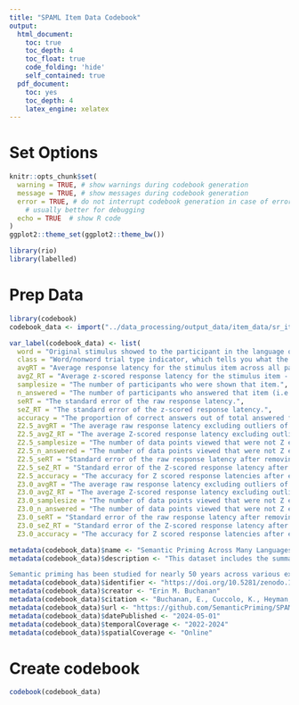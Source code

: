 ```yaml
---
title: "SPAML Item Data Codebook"
output:
  html_document:
    toc: true
    toc_depth: 4
    toc_float: true
    code_folding: 'hide'
    self_contained: true
  pdf_document:
    toc: yes
    toc_depth: 4
    latex_engine: xelatex
---
```


# Set Options

```r
knitr::opts_chunk$set(
  warning = TRUE, # show warnings during codebook generation
  message = TRUE, # show messages during codebook generation
  error = TRUE, # do not interrupt codebook generation in case of errors,
    # usually better for debugging
  echo = TRUE  # show R code
)
ggplot2::theme_set(ggplot2::theme_bw())

library(rio)
library(labelled)
```

# Prep Data

```r
library(codebook)
codebook_data <- import("../data_processing/output_data/item_data/sr_item_data.csv")

var_label(codebook_data) <- list(
  word = "Original stimulus showed to the participant in the language of the study.",
  class = "Word/nonword trial type indicator, which tells you what the correct answer is for the trial.",
  avgRT = "Average response latency for the stimulus item across all participants.",
  avgZ_RT = "Average z-scored response latency for the stimulus item - z-scored by participant session, then averaged across the item, regardless of condition.",
  samplesize = "The number of participants who were shown that item.",
  n_answered = "The number of participants who answered that item (i.e., it did not time out.",
  seRT = "The standard error of the raw response latency.",
  seZ_RT = "The standard error of the z-scored response latency.",
  accuracy = "The proportion of correct answers out of total answered for that item.",
  Z2.5_avgRT = "The average raw response latency excluding outliers of 2.5 Z or higher.",
  Z2.5_avgZ_RT = "The average Z-scored response latency excluding outliers of 2.5 Z or higher.",
  Z2.5_samplesize = "The number of data points viewed that were not Z equal 2.5 or higher", 
  Z2.5_n_answered = "The number of data points viewed that were not Z equal 2.5 or higher. Note that viewed and answered are the same because you had to answer the item (correctly) for it be to included in the Z-score calculation.",
  Z2.5_seRT = "Standard error of the raw response latency after removing Z equal 2.5 or higher.",
  Z2.5_seZ_RT = "Standard error of the Z-scored response latency after removing Z equal 2.5 or higher.",
  Z2.5_accuracy = "The accuracy for Z scored response latencies after excluding Z greater than 2.5 and higher. Note that you had to get the item right for it to be included in the Z-score calculation, so this value is always 1.", 
  Z3.0_avgRT = "The average raw response latency excluding outliers of 3.0 Z or higher.",
  Z3.0_avgZ_RT = "The average Z-scored response latency excluding outliers of 3.0 Z or higher.",
  Z3.0_samplesize = "The number of data points viewed that were not Z equal 3.0 or higher", 
  Z3.0_n_answered = "The number of data points viewed that were not Z equal 3.0 or higher. Note that viewed and answered are the same because you had to answer the item (correctly) for it be to included in the Z-score calculation.",
  Z3.0_seRT = "Standard error of the raw response latency after removing Z equal 3.0 or higher.",
  Z3.0_seZ_RT = "Standard error of the Z-scored response latency after removing Z equal 3.0 or higher.",
  Z3.0_accuracy = "The accuracy for Z scored response latencies after excluding Z greater than 3.0 and higher. Note that you had to get the item right for it to be included in the Z-score calculation, so this value is always 1.")

metadata(codebook_data)$name <- "Semantic Priming Across Many Languages Item Level Data (Example using Serbian data)"
metadata(codebook_data)$description <- "This dataset includes the summarized item data from the SPAML project (example is specifically Serbian, but all files are structured the same way). The data is averaged over items, regardless of condition for words (i.e., related or unrelated trial). 

Semantic priming has been studied for nearly 50 years across various experimental manipulations and theoretical frameworks. These studies provide insight into the cognitive underpinnings of semantic representations in both healthy and clinical populations; however, they have suffered from several issues including generally low sample sizes and a lack of diversity in linguistic implementations. Here, we will test the size and the variability of the semantic priming effect across ten languages by creating a large database of semantic priming values, based on an adaptive sampling procedure. Differences in response latencies between related word-pair conditions and unrelated word-pair conditions (i.e., difference score confidence interval is greater than zero) will allow quantifying evidence for semantic priming, whereas improvements in model fit with the addition of a random intercept for language will provide support for variability in semantic priming across languages."
metadata(codebook_data)$identifier <- "https://doi.org/10.5281/zenodo.10888833"
metadata(codebook_data)$creator <- "Erin M. Buchanan"
metadata(codebook_data)$citation <- "Buchanan, E., Cuccolo, K., Heyman, T., Iyer, A., Coles, N., Lewis Jr, N., Peters, K., van Berkel, N., Taylor, J., Van't Veer, A. E., Montefinese, M., Valentine, K. D., Maxwell, N., Türkan, B. N., Williams, G., Oliveros-Chacana, J. C., Röer, J., Fini, C., Acar, O., … Lewis, S. C. (2024). SemanticPriming/SPAML: SPAML v1 Data Release (v1.0.0) [Data set]. Zenodo. https://doi.org/10.5281/zenodo.10888833"
metadata(codebook_data)$url <- "https://github.com/SemanticPriming/SPAML/releases/"
metadata(codebook_data)$datePublished <- "2024-05-01"
metadata(codebook_data)$temporalCoverage <- "2022-2024" 
metadata(codebook_data)$spatialCoverage <- "Online" 
```

# Create codebook

```r
codebook(codebook_data)
```

